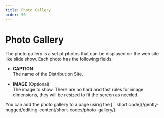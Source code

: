 ```yaml
---
title: Photo Gallery
order: 50
---
```

# Photo Gallery

The photo gallery is a set pf photos that can be displayed on the web site like slide show. Each photo has the following fields:

* **CAPTION**\
    The name of the Distribution Site.

* **IMAGE** (Optional)\
    The image to show. There are no hard and fast rules for image dimensions, they will be resized to fit the screen as needed.
<Aside>
    You can add the photo gallery to a page using the [`<PhotoGallery />` short code](/gently-hugged/editing-content/short-codes/photo-gallery/). 
</Aside>